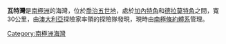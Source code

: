 {{coord|67|2|S|144|0|E|display=title}}

'''瓦特灣'''是[[南極洲|南極洲]]的海灣，位於[[喬治五世地|喬治五世地]]，處於[[加內特角|加內特角]]和[[德拉莫特角|德拉莫特角]]之間，寬30公里，由[[澳大利亞|澳大利亞]]探險家率領的探險隊發現，現時由[[南極條約體系|南極條約體系]]管理。

{{DEFAULTSORT:Watt Bay}}
[[Category:南極洲海灣|Category:南極洲海灣]]


{{GeorgeVLand-geo-stub}}